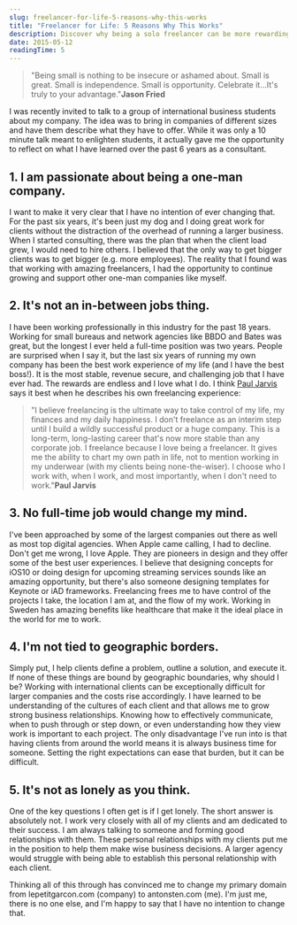 ```yaml
---
slug: freelancer-for-life-5-reasons-why-this-works
title: "Freelancer for Life: 5 Reasons Why This Works"
description: Discover why being a solo freelancer can be more rewarding than traditional employment. Learn about the benefits of staying small, maintaining independence, and building strong client relationships worldwide.
date: 2015-05-12
readingTime: 5
---
```


> "Being small is nothing to be insecure or ashamed about. Small is great. Small is independence. Small is opportunity. Celebrate it&#8230;It's truly to your advantage."**Jason Fried**

I was recently invited to talk to a group of international business students about my company. The idea was to bring in companies of different sizes and have them describe what they have to offer. While it was only a 10 minute talk meant to enlighten students, it actually gave me the opportunity to reflect on what I have learned over the past 6 years as a consultant.

## 1. I am passionate about being a one-man company.

I want to make it very clear that I have no intention of ever changing that. For the past six years, it's been just my dog and I doing great work for clients without the distraction of the overhead of running a larger business. When I started consulting, there was the plan that when the client load grew, I would need to hire others. I believed that the only way to get bigger clients was to get bigger (e.g. more employees). The reality that I found was that working with amazing freelancers, I had the opportunity to continue growing and support other one-man companies like myself.

## 2. It's not an in-between jobs thing.

I have been working professionally in this industry for the past 18 years. Working for small bureaus and network agencies like BBDO and Bates was great, but the longest I ever held a full-time position was two years. People are surprised when I say it, but the last six years of running my own company has been the best work experience of my life (and I have the best boss!). It is the most stable, revenue secure, and challenging job that I have ever had. The rewards are endless and I love what I do. I think <a href="https://pjrvs.com" target="_blank">Paul Jarvis</a> says it best when he describes his own freelancing experience:

> "I believe freelancing is the ultimate way to take control of my life, my finances and my daily happiness. I don't freelance as an interim step until I build a wildly successful product or a huge company. This is a long-term, long-lasting career that's now more stable than any corporate job. I freelance because I love being a freelancer. It gives me the ability to chart my own path in life, not to mention working in my underwear (with my clients being none-the-wiser). I choose who I work with, when I work, and most importantly, when I don't need to work."**Paul Jarvis**

## 3. No full-time job would change my mind.

I've been approached by some of the largest companies out there as well as most top digital agencies. When Apple came calling, I had to decline. Don't get me wrong, I love Apple. They are pioneers in design and they offer some of the best user experiences. I believe that designing concepts for iOS10 or doing design for upcoming streaming services sounds like an amazing opportunity, but there's also someone designing templates for Keynote or iAD frameworks. Freelancing frees me to have control of the projects I take, the location I am at, and the flow of my work. Working in Sweden has amazing benefits like healthcare that make it the ideal place in the world for me to work.

## 4. I'm not tied to geographic borders.

Simply put, I help clients define a problem, outline a solution, and execute it. If none of these things are bound by geographic boundaries, why should I be? Working with international clients can be exceptionally difficult for larger companies and the costs rise accordingly. I have learned to be understanding of the cultures of each client and that allows me to grow strong business relationships. Knowing how to effectively communicate, when to push through or step down, or even understanding how they view work is important to each project. The only disadvantage I've run into is that having clients from around the world means it is always business time for someone. Setting the right expectations can ease that burden, but it can be difficult.

## 5. It's not as lonely as you think.

One of the key questions I often get is if I get lonely. The short answer is absolutely not. I work very closely with all of my clients and am dedicated to their success. I am always talking to someone and forming good relationships with them. These personal relationships with my clients put me in the position to help them make wise business decisions. A larger agency would struggle with being able to establish this personal relationship with each client.

Thinking all of this through has convinced me to change my primary domain from lepetitgarcon.com (company) to antonsten.com (me). I'm just me, there is no one else, and I'm happy to say that I have no intention to change that.